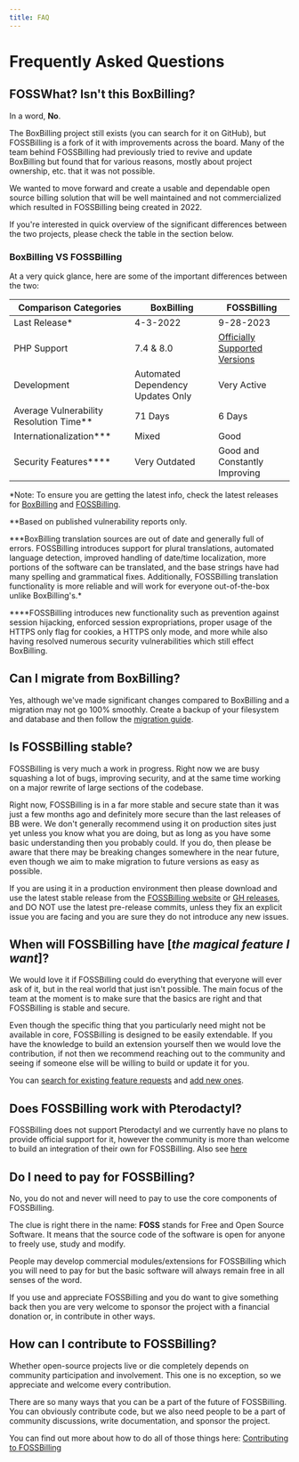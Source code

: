 ```yaml
---
title: FAQ
---
```


# Frequently Asked Questions

## FOSSWhat? Isn't this BoxBilling?

In a word, **No**.

The BoxBilling project still exists (you can search for it on GitHub), but FOSSBilling is a fork of it with improvements across the board. Many of the team behind FOSSBilling had previously tried to revive and update BoxBilling but found that for various reasons, mostly about project ownership, etc. that it was not possible.

We wanted to move forward and create a usable and dependable open source billing solution that will be well maintained and not commercialized which resulted in FOSSBilling being created in 2022.

If you're interested in quick overview of the significant differences between the two projects, please check the table in the section below.

### BoxBilling VS FOSSBilling

At a very quick glance, here are some of the important differences between the two:

| Comparison Categories | BoxBilling | FOSSBilling | 
|----------|------------|-------------|
|Last Release* |4-3-2022 |9-28-2023    |
|PHP Support | 7.4 & 8.0| [Officially Supported Versions](https://www.php.net/supported-versions.php) |
|Development| Automated Dependency Updates Only | Very Active |
| Average Vulnerability Resolution Time** | 71 Days | 6 Days |
| Internationalization*** | Mixed | Good |
| Security Features**** | Very Outdated | Good and Constantly Improving  |  

\*Note: To ensure you are getting the latest info, check the latest releases for [BoxBilling](https://github.com/boxbilling/boxbilling/releases) and [FOSSBilling](https://github.com/FOSSBilling/FOSSBilling/releases).

\*\*Based on published vulnerability reports only.

\*\*\*BoxBilling translation sources are out of date and generally full of errors. FOSSBilling introduces support for plural translations, automated language detection, improved handling of date/time localization, more portions of the software can be translated, and the base strings have had many spelling and grammatical fixes. Additionally, FOSSBilling translation functionality is more reliable and will work for everyone out-of-the-box unlike BoxBilling's.*

\*\*\*\*FOSSBilling introduces new functionality such as prevention against session hijacking, enforced session expropriations, proper usage of the HTTPS only flag for cookies, a HTTPS only mode, and more while also having resolved numerous security vulnerabilities which still effect BoxBilling.

## Can I migrate from BoxBilling?

Yes, although we've made significant changes compared to BoxBilling and a migration may not go 100% smoothly.
Create a backup of your filesystem and database and then follow the [migration guide](https://fossbilling.org/docs/getting-started/migrate-from-boxbilling).

## Is FOSSBilling stable?

FOSSBilling is very much a work in progress. Right now we are busy squashing a lot of bugs, improving security, and at the same time working on a major rewrite of large sections of the codebase. 

Right now, FOSSBilling is in a far more stable and secure state than it was just a few months ago and definitely more secure than the last releases of BB were. We don't generally recommend using it on production sites just yet unless you know what you are doing, but as long as you have some basic understanding then you probably could.  If you do, then please be aware that there may be breaking changes somewhere in the near future, even though we aim to make migration to future versions as easy as possible.

If you are using it in a production environment then please download and use the latest stable release from the [FOSSBilling website](https://fossbilling.org/downloads) or [GH releases](https://github.com/FOSSBilling/FOSSBilling/releases), and DO NOT use the latest pre-release commits, unless they fix an explicit issue you are facing and you are sure they do not introduce any new issues.

## When will FOSSBilling have [_the magical feature I want_]?

We would love it if FOSSBilling could do everything that everyone will ever ask of it, but in the real world that just isn't possible. The main focus of the team at the moment is to make sure that the basics are right and that FOSSBilling is stable and secure.

Even though the specific thing that you particularly need might not be available in core, FOSSBilling is designed to be easily extendable. If you have the knowledge to build an extension yourself then we would love the contribution, if not then we recommend reaching out to the community and seeing if someone else will be willing to build or update it for you.

You can [search for existing feature requests](https://github.com/FOSSBilling/FOSSBilling/issues?q=is:open+is:issue+label:"feature+request") and [add new ones](https://fossbilling.org/feature-request).

## Does FOSSBilling work with Pterodactyl?

FOSSBilling does not support Pterodactyl and we currently have no plans to provide official support for it, however the community is more than welcome to build an integration of their own for FOSSBilling. Also see [here](https://fossbilling.org/docs/server-managers/others)

## Do I need to pay for FOSSBilling?

No, you do not and never will need to pay to use the core components of FOSSBilling. 

The clue is right there in the name: **FOSS** stands for Free and Open Source Software. It means that the source code of the software is open for anyone to freely use, study and modify. 

People may develop commercial modules/extensions for FOSSBilling which you will need to pay for but the basic software will always remain free in all senses of the word.

If you use and appreciate FOSSBilling and you do want to give something back then you are very welcome to sponsor the project with a financial donation or, in contribute in other ways.

## How can I contribute to FOSSBilling? 

Whether open-source projects live or die completely depends on community participation and involvement. This one is no exception, so we appreciate and welcome every contribution.

There are so many ways that you can be a part of the future of FOSSBilling. You can obviously contribute code, but we also need people to be a part of community discussions, write documentation, and sponsor the project.

You can find out more about how to do all of those things here: [Contributing to FOSSBilling](https://github.com/FOSSBilling/FOSSBilling/blob/main/CONTRIBUTING.md)

